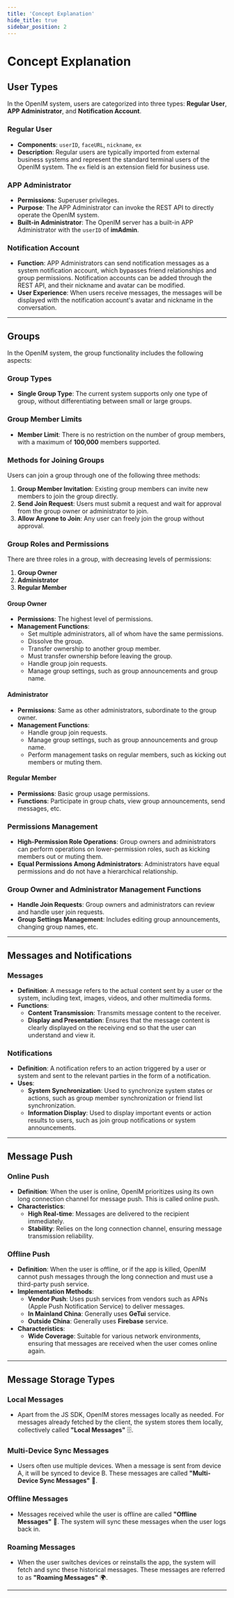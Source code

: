 ```yaml
---
title: 'Concept Explanation'
hide_title: true
sidebar_position: 2
---
```




# Concept Explanation

## User Types

In the OpenIM system, users are categorized into three types: **Regular User**, **APP Administrator**, and **Notification Account**.

### Regular User

- **Components**: `userID`, `faceURL`, `nickname`, `ex`
- **Description**: Regular users are typically imported from external business systems and represent the standard terminal users of the OpenIM system. The `ex` field is an extension field for business use.

### APP Administrator

- **Permissions**: Superuser privileges.
- **Purpose**: The APP Administrator can invoke the REST API to directly operate the OpenIM system.
- **Built-in Administrator**: The OpenIM server has a built-in APP Administrator with the `userID` of **imAdmin**.

### Notification Account

- **Function**: APP Administrators can send notification messages as a system notification account, which bypasses friend relationships and group permissions. Notification accounts can be added through the REST API, and their nickname and avatar can be modified.
- **User Experience**: When users receive messages, the messages will be displayed with the notification account's avatar and nickname in the conversation.

---

## Groups

In the OpenIM system, the group functionality includes the following aspects:

### Group Types

- **Single Group Type**: The current system supports only one type of group, without differentiating between small or large groups.

### Group Member Limits

- **Member Limit**: There is no restriction on the number of group members, with a maximum of **100,000** members supported.

### Methods for Joining Groups

Users can join a group through one of the following three methods:

1. **Group Member Invitation**: Existing group members can invite new members to join the group directly.
2. **Send Join Request**: Users must submit a request and wait for approval from the group owner or administrator to join.
3. **Allow Anyone to Join**: Any user can freely join the group without approval.

### Group Roles and Permissions

There are three roles in a group, with decreasing levels of permissions:

1. **Group Owner**
2. **Administrator**
3. **Regular Member**

#### Group Owner

- **Permissions**: The highest level of permissions.
- **Management Functions**:
  - Set multiple administrators, all of whom have the same permissions.
  - Dissolve the group.
  - Transfer ownership to another group member.
  - Must transfer ownership before leaving the group.
  - Handle group join requests.
  - Manage group settings, such as group announcements and group name.

#### Administrator

- **Permissions**: Same as other administrators, subordinate to the group owner.
- **Management Functions**:
  - Handle group join requests.
  - Manage group settings, such as group announcements and group name.
  - Perform management tasks on regular members, such as kicking out members or muting them.

#### Regular Member

- **Permissions**: Basic group usage permissions.
- **Functions**: Participate in group chats, view group announcements, send messages, etc.

### Permissions Management

- **High-Permission Role Operations**: Group owners and administrators can perform operations on lower-permission roles, such as kicking members out or muting them.
- **Equal Permissions Among Administrators**: Administrators have equal permissions and do not have a hierarchical relationship.

### Group Owner and Administrator Management Functions

- **Handle Join Requests**: Group owners and administrators can review and handle user join requests.
- **Group Settings Management**: Includes editing group announcements, changing group names, etc.

---

## Messages and Notifications

### Messages

- **Definition**: A message refers to the actual content sent by a user or the system, including text, images, videos, and other multimedia forms.
- **Functions**:
  - **Content Transmission**: Transmits message content to the receiver.
  - **Display and Presentation**: Ensures that the message content is clearly displayed on the receiving end so that the user can understand and view it.

### Notifications

- **Definition**: A notification refers to an action triggered by a user or system and sent to the relevant parties in the form of a notification.
- **Uses**:
  - **System Synchronization**: Used to synchronize system states or actions, such as group member synchronization or friend list synchronization.
  - **Information Display**: Used to display important events or action results to users, such as join group notifications or system announcements.

---

## Message Push

### Online Push

- **Definition**: When the user is online, OpenIM prioritizes using its own long connection channel for message push. This is called online push.
- **Characteristics**:
  - **High Real-time**: Messages are delivered to the recipient immediately.
  - **Stability**: Relies on the long connection channel, ensuring message transmission reliability.

### Offline Push

- **Definition**: When the user is offline, or if the app is killed, OpenIM cannot push messages through the long connection and must use a third-party push service.
- **Implementation Methods**:
  - **Vendor Push**: Uses push services from vendors such as APNs (Apple Push Notification Service) to deliver messages.
  - **In Mainland China**: Generally uses **GeTui** service.
  - **Outside China**: Generally uses **Firebase** service.
- **Characteristics**:
  - **Wide Coverage**: Suitable for various network environments, ensuring that messages are received when the user comes online again.

---

## Message Storage Types

### Local Messages

- Apart from the JS SDK, OpenIM stores messages locally as needed. For messages already fetched by the client, the system stores them locally, collectively called **"Local Messages"** 🗄️.

### Multi-Device Sync Messages

- Users often use multiple devices. When a message is sent from device A, it will be synced to device B. These messages are called **"Multi-Device Sync Messages"** 🔄.

### Offline Messages

- Messages received while the user is offline are called **"Offline Messages"** 📩. The system will sync these messages when the user logs back in.

### Roaming Messages

- When the user switches devices or reinstalls the app, the system will fetch and sync these historical messages. These messages are referred to as **"Roaming Messages"** 🌍.

---

